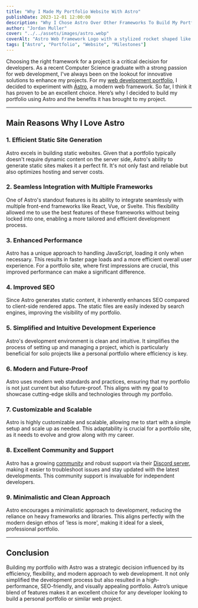 ```yaml
---
title: "Why I Made My Portfolio Website With Astro"
publishDate: 2023-12-01 12:00:00
description: "Why I Chose Astro Over Other Frameworks To Build My Portfolio Website"
author: "Jordan Muller"
cover: "../../assets/images/astro.webp"
coverAlt: "Astro Web Framework Logo with a stylized rocket shaped like the letter A with an orange flame and purple orbit design, set against a dark background."
tags: ["Astro", "Portfolio", "Website", "Milestones"]
---
```


Choosing the right framework for a project is a critical decision for developers. As a recent Computer Science graduate with a strong passion for web development, I've always been on the lookout for innovative solutions to enhance my projects. For my [web development portfolio](/), I decided to experiment with [Astro](https://astro.build/), a modern web framework. So far, I think it has proven to be an excellent choice. Here’s why I decided to build my portfolio using Astro and the benefits it has brought to my project.

---

## Main Reasons Why I Love Astro

### 1. Efficient Static Site Generation

Astro excels in building static websites. Given that a portfolio typically doesn't require dynamic content on the server side, Astro's ability to generate static sites makes it a perfect fit. It's not only fast and reliable but also optimizes hosting and server costs.

### 2. Seamless Integration with Multiple Frameworks

One of Astro's standout features is its ability to integrate seamlessly with multiple front-end frameworks like React, Vue, or Svelte. This flexibility allowed me to use the best features of these frameworks without being locked into one, enabling a more tailored and efficient development process.

### 3. Enhanced Performance

Astro has a unique approach to handling JavaScript, loading it only when necessary. This results in faster page loads and a more efficient overall user experience. For a portfolio site, where first impressions are crucial, this improved performance can make a significant difference.

### 4. Improved SEO

Since Astro generates static content, it inherently enhances SEO compared to client-side rendered apps. The static files are easily indexed by search engines, improving the visibility of my portfolio.

### 5. Simplified and Intuitive Development Experience

Astro's development environment is clean and intuitive. It simplifies the process of setting up and managing a project, which is particularly beneficial for solo projects like a personal portfolio where efficiency is key.

### 6. Modern and Future-Proof

Astro uses modern web standards and practices, ensuring that my portfolio is not just current but also future-proof. This aligns with my goal to showcase cutting-edge skills and technologies through my portfolio.

### 7. Customizable and Scalable

Astro is highly customizable and scalable, allowing me to start with a simple setup and scale up as needed. This adaptability is crucial for a portfolio site, as it needs to evolve and grow along with my career.

### 8. Excellent Community and Support

Astro has a growing [community](https://community.astro.build/) and robust support via their [Discord server](https://discord.com/invite/grF4GTXXYm), making it easier to troubleshoot issues and stay updated with the latest developments. This community support is invaluable for independent developers.

### 9. Minimalistic and Clean Approach

Astro encourages a minimalistic approach to development, reducing the reliance on heavy frameworks and libraries. This aligns perfectly with the modern design ethos of 'less is more', making it ideal for a sleek, professional portfolio.

---

## Conclusion

Building my portfolio with Astro was a strategic decision influenced by its efficiency, flexibility, and modern approach to web development. It not only simplified the development process but also resulted in a high-performance, SEO-friendly, and visually appealing portfolio. Astro’s unique blend of features makes it an excellent choice for any developer looking to build a personal portfolio or similar web project.